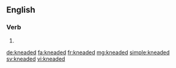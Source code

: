 ==English==

===Verb===
{{head|en}}

# {{en-past of|knead}}

[[de:kneaded]]
[[fa:kneaded]]
[[fr:kneaded]]
[[mg:kneaded]]
[[simple:kneaded]]
[[sv:kneaded]]
[[vi:kneaded]]